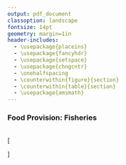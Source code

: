```yaml
---
output: pdf_document
classoption: landscape
fontsize: 14pt
geometry: margin=1in
header-includes:
  - \usepackage{placeins}
  - \usepackage{fancyhdr}
  - \usepackage{setspace}
  - \usepackage{chngcntr}
  - \onehalfspacing
  - \counterwithin{figure}{section}
  - \counterwithin{table}{section}
  - \usepackage{amsmath}
---
```


\pagenumbering{gobble}

### Food Provision: Fisheries

<br>
\[
\begin{aligned}
& x_{fis} \text{   is the status of the wild-caught fisheries, fisheries food provision sub-goal}\\
\\
& x_{fis} = \prod^n_{i=1} SS_i^{\big(\frac{C_i}{\Sigma C_i} \big)} \\
\\
& \displaystyle{ SS = 
  \begin{cases}
    B/B_{MSY} , & \text{ if } B/B_{MSY} < 0.95 \\
    1 , & \text{ if } 0.95 \leq B/B_{MSY} \leq 1.05 \\
    max\{1 - \alpha(B/B_{MSY} - 1.05), \beta \} , & \text{ if } B/B_{MSY} > 1.05 \\
  \end{cases}
  } \\
\\
& SS \text{ are stock status scores}\\
& B/B_{MSY} \text{   is maximum sustainable yield for a stock}\\
& C_i\text{ }/\text{ }\Sigma C_i \text{  is the relative contribution of a stock $i$ to overall catch}\\
& C \text{   is the average catch since the first non null record, for each taxon within each region}\\
\\
& i \text{   is an individual taxon}\\
& n \text{   is the total number of taxa in the reported catch for each region throughout the time-series}\\
& \alpha \text{ is set to be 0.5, status decline rate, to endure penalty for under-harvested stocks is half of that for over-harvested stocks}\\
& \beta \text{ is the minimum score a stock can get, set to 0.25}
\end{aligned}
\]